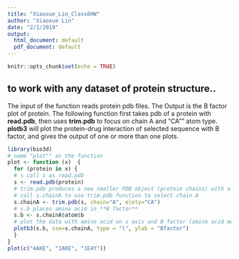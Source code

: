 ```yaml
---
title: "Xiaoxue_Lin_Class6HW"
author: "Xiaoxue Lin"
date: "2/1/2019"
output:
  html_document: default
  pdf_document: default
---
```


```r
knitr::opts_chunk$set(echo = TRUE)
```


## to work with any dataset of protein structure..

The input of the function reads protein pdb files. 
The Output is the B factor plot of protein.
The following function first takes pdb of a protein with **read.pdb**, then uses **trim.pdb** to focus on chain A and "CA"" atom type. **plotb3** will plot the protein-drug interaction of selected sequence with B factor, and gives the output of one or more than one plots.

```r
library(bio3d)
# name "plot"" as the function
plot <- function (x)  {
  for (protein in x) {
  # s call s as read.pdb
  s <- read.pdb(protein)
  # trim.pdb produces a new smaller PDB object (protein chains) with a subset of atoms from a given larger PDB object.
  # call s.chainA to use trim.pdb function to select chain A 
  s.chainA <- trim.pdb(s, chain="A", elety="CA")
  # s.b places amino acid in **B factor**
  s.b <- s.chainA$atom$b
  # plot the data with amino acid on x axis and B factor (amino acid mobility) on y axis
  plotb3(s.b, sse=s.chainA, type = "l", ylab = "Bfactor")
  }
}
plot(c("4AKE", "1AKE", "1E4Y"))
```



